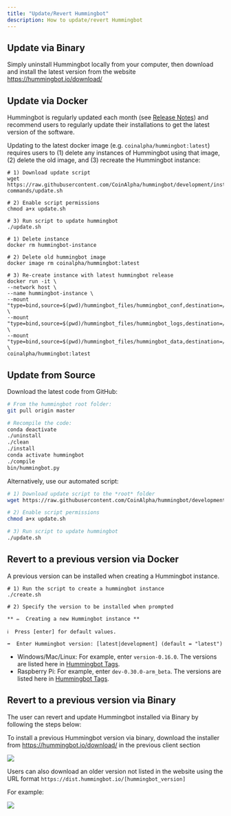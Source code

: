 ```yaml
---
title: "Update/Revert Hummingbot"
description: How to update/revert Hummingbot
---
```



## Update via Binary

Simply uninstall Hummingbot locally from your computer, then download and install the latest version from the website https://hummingbot.io/download/

## Update via Docker

Hummingbot is regularly updated each month (see [Release Notes](/release-notes/overview)) and recommend users to regularly update their installations to get the latest version of the software.

Updating to the latest docker image (e.g. `coinalpha/hummingbot:latest`) requires users to (1) delete any instances of Hummingbot using that image, (2) delete the old image, and (3) recreate the Hummingbot instance:

<MultiCodeBlock>


```Script
# 1) Download update script
wget https://raw.githubusercontent.com/CoinAlpha/hummingbot/development/installation/docker-commands/update.sh

# 2) Enable script permissions
chmod a+x update.sh

# 3) Run script to update hummingbot
./update.sh
```

```Manual
# 1) Delete instance
docker rm hummingbot-instance

# 2) Delete old hummingbot image
docker image rm coinalpha/hummingbot:latest

# 3) Re-create instance with latest hummingbot release
docker run -it \
--network host \
--name hummingbot-instance \
--mount "type=bind,source=$(pwd)/hummingbot_files/hummingbot_conf,destination=/conf/" \
--mount "type=bind,source=$(pwd)/hummingbot_files/hummingbot_logs,destination=/logs/" \
--mount "type=bind,source=$(pwd)/hummingbot_files/hummingbot_data,destination=/data/" \
coinalpha/hummingbot:latest
```

</MultiCodeBlock>


## Update from Source

Download the latest code from GitHub:

```bash
# From the hummingbot root folder:
git pull origin master

# Recompile the code:
conda deactivate
./uninstall
./clean
./install
conda activate hummingbot
./compile
bin/hummingbot.py
```

Alternatively, use our automated script:

```bash
# 1) Download update script to the *root* folder
wget https://raw.githubusercontent.com/CoinAlpha/hummingbot/development/installation/install-from-source/update.sh

# 2) Enable script permissions
chmod a+x update.sh

# 3) Run script to update hummingbot
./update.sh
```

## Revert to a previous version via Docker

A previous version can be installed when creating a Hummingbot instance.

```
# 1) Run the script to create a hummingbot instance
./create.sh

# 2) Specify the version to be installed when prompted

** ✏️  Creating a new Hummingbot instance **

ℹ️  Press [enter] for default values.

➡️  Enter Hummingbot version: [latest|development] (default = "latest")

```

- Windows/Mac/Linux: For example, enter `version-0.16.0`. The versions are listed here in [Hummingbot Tags](https://hub.docker.com/r/coinalpha/hummingbot/tags).
- Raspberry Pi: For example, enter `dev-0.30.0-arm_beta`. The versions are listed here in [Hummingbot Tags](https://hub.docker.com/r/coinalpha/hummingbot/tags?page=1&name=arm).

## Revert to a previous version via Binary

The user can revert and update Hummingbot installed via Binary by following the steps below:

To install a previous Hummingbot version via binary, download the installer from https://hummingbot.io/download/ in the previous client section

![](img/installer.png)

Users can also download an older version not listed in the website using the URL format `https://dist.hummingbot.io/[hummingbot_version]`

For example:

![](img/download.png)
